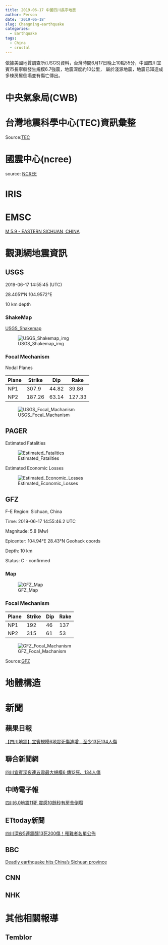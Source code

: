```yaml
---
title: 2019-06-17 中國四川長寧地震
author: Person
date: '2019-06-18'
slug: Changning-earthquake
categories:
  - Earthquake
tags:
  - China
  - crustal
---
```


依據美國地質調查所(USGS)資料，台灣時間6月17日晚上10點55分，中國四川宜賓市長寧縣發生規模6.7強震，地震深度約10公里，
屬於淺源地震，地震已知造成多棟房屋倒塌並有傷亡傳出。

# 中央氣象局(CWB)

[]()


# 台灣地震科學中心(TEC)資訊彙整

[]()


Source:[TEC](http://tec.earth.sinica.edu.tw/new_web/index.php)


# 國震中心(ncree)

[]()

source: [NCREE](http://www.ncree.org/)

# IRIS

[]()


# EMSC

[M 5.9 - EASTERN SICHUAN, CHINA](https://www.emsc-csem.org/Earthquake/earthquake.php?id=771884)


# 觀測網地震資訊

## USGS


2019-06-17 14:55:45 (UTC)

28.4051°N 104.9572°E

10 km depth

### ShakeMap

[USGS_Shakemap](https://earthquake.usgs.gov/earthquakes/eventpage/us600041ry/shakemap/intensity)

![USGS_Shakemap_img](images/20190617/us600041ry_intensity.jpg)

### Focal Mechanism

Nodal Planes

| Plane | Strike | Dip  | Rake |
| ----- | ------ | ---- | ---- |
| NP1   | 307.9 | 44.82  | 39.86  |
| NP2   | 187.26 | 63.14  | 127.33  |

![USGS_Focal_Machanism](images/20190617/us600041ry_moment-tensor.png)


## PAGER

Estimated Fatalities

![Estimated_Fatalities](images/20190617/us600041ry_alertfatal_small.png)

Estimated Economic Losses

![Estimated_Economic_Losses](images/20190617/us600041ry_alertecon_small.png)


## GFZ

F-E Region:	Sichuan, China	

Time:	2019-06-17 14:55:46.2 UTC

Magnitude:	5.8 (Mw)

Epicenter:	104.94°E  28.43°N  Geohack coords

Depth:	10 km

Status:	C - confirmed

### Map

![GFZ_Map](images/20190617/gfz2019lugo.jpg)

### Focal Mechanism

| Plane | Strike | Dip  | Rake |
| ----- | ------ | ---- | ---- |
|  NP1  |  192   |  46  | 137  |
|  NP2  |  315   |  61  |  53  |


![GFZ_Focal_Machanism](images/20190617/gfz2019lugo_bb.png)

Source:[GFZ](http://geofon.gfz-potsdam.de/eqinfo/event.php?id=gfz2019lugo)

# 地體構造

[]()


# 新聞

## 蘋果日報
[【四川地震】宜賓規模6地震死傷遽增　至少13死134人傷](https://tw.appledaily.com/new/realtime/20190618/1585621/)

## 聯合新聞網
[四川宜賓深夜連五震最大規模6 傳12死、134人傷](https://udn.com/news/story/7332/3877754)

## 中時電子報
[四川6.0地震11死 震感10餘秒有房舍倒塌](https://www.chinatimes.com/realtimenews/20190617003964-260409?chdtv)

## ETtoday新聞
[四川深夜5連震釀13死200傷！罹難者名單公佈](https://www.ettoday.net/news/20190618/1469485.htm)

## BBC
[Deadly earthquake hits China's Sichuan province](https://www.bbc.co.uk/news/world-asia-china-48675023)

## CNN
[]()


## NHK
[]()

# 其他相關報導

## Temblor
[]()

